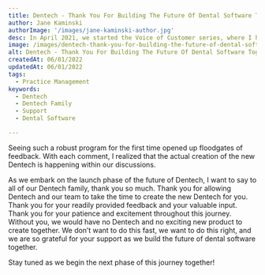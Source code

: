 ```yaml
---
title: Dentech - Thank You For Building The Future Of Dental Software Together
author: Jane Kaminski
authorImage: '/images/jane-kaminski-author.jpg'
desc: In April 2021, we started the Voice of Customer series, where I had the privilege to demo the brand new Dentech NextGen Practice Management Software with customers and gather your feedback and input. Your responses were overwhelming positive.
image: /images/dentech-thank-you-for-building-the-future-of-dental-software-together.webp
alt: Dentech - Thank You For Building The Future Of Dental Software Together
createdAt: 06/01/2022
updatedAt: 06/01/2022
tags:
  - Practice Management
keywords:
  - Dentech
  - Dentech Family
  - Support
  - Dental Software

---
```


Seeing such a robust program for the first time opened up floodgates of feedback. With each comment, I realized that the actual creation of the new Dentech is happening within our discussions.

As we embark on the launch phase of the future of Dentech, I want to say to all of our Dentech family, thank you so much. Thank you for allowing Dentech and our team to take the time to create the new Dentech for you. Thank you for your readily provided feedback and your valuable input. Thank you for your patience and excitement throughout this journey. Without you, we would have no Dentech and no exciting new product to create together. We don’t want to do this fast, we want to do this right, and we are so grateful for your support as we build the future of dental software together.

Stay tuned as we begin the next phase of this journey together!